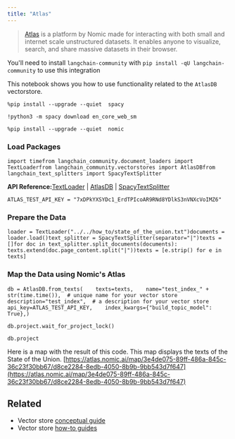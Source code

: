 ```yaml
---
title: "Atlas"
---
```


> [Atlas](https://docs.nomic.ai/index.html) is a platform by Nomic made for interacting with both small and internet scale unstructured datasets. It enables anyone to visualize, search, and share massive datasets in their browser.

You'll need to install `langchain-community` with `pip install -qU langchain-community` to use this integration

This notebook shows you how to use functionality related to the `AtlasDB` vectorstore.

```
%pip install --upgrade --quiet  spacy
```

```
!python3 -m spacy download en_core_web_sm
```

```
%pip install --upgrade --quiet  nomic
```

### Load Packages

```
import timefrom langchain_community.document_loaders import TextLoaderfrom langchain_community.vectorstores import AtlasDBfrom langchain_text_splitters import SpacyTextSplitter
```

**API Reference:**[TextLoader](https://python.langchain.com/api_reference/community/document_loaders/langchain_community.document_loaders.text.TextLoader.html) | [AtlasDB](https://python.langchain.com/api_reference/community/vectorstores/langchain_community.vectorstores.atlas.AtlasDB.html) | [SpacyTextSplitter](https://python.langchain.com/api_reference/text_splitters/spacy/langchain_text_splitters.spacy.SpacyTextSplitter.html)

```
ATLAS_TEST_API_KEY = "7xDPkYXSYDc1_ErdTPIcoAR9RNd8YDlkS3nVNXcVoIMZ6"
```

### Prepare the Data

```
loader = TextLoader("../../how_to/state_of_the_union.txt")documents = loader.load()text_splitter = SpacyTextSplitter(separator="|")texts = []for doc in text_splitter.split_documents(documents):    texts.extend(doc.page_content.split("|"))texts = [e.strip() for e in texts]
```

### Map the Data using Nomic's Atlas

```
db = AtlasDB.from_texts(    texts=texts,    name="test_index_" + str(time.time()),  # unique name for your vector store    description="test_index",  # a description for your vector store    api_key=ATLAS_TEST_API_KEY,    index_kwargs={"build_topic_model": True},)
```

```
db.project.wait_for_project_lock()
```

```
db.project
```

Here is a map with the result of this code. This map displays the texts of the State of the Union. [https://atlas.nomic.ai/map/3e4de075-89ff-486a-845c-36c23f30bb67/d8ce2284-8edb-4050-8b9b-9bb543d7f647](https://atlas.nomic.ai/map/3e4de075-89ff-486a-845c-36c23f30bb67/d8ce2284-8edb-4050-8b9b-9bb543d7f647)

## Related

* Vector store [conceptual guide](/oss/concepts/vectorstores)
* Vector store [how-to guides](/oss/how_to/#vector-stores)
